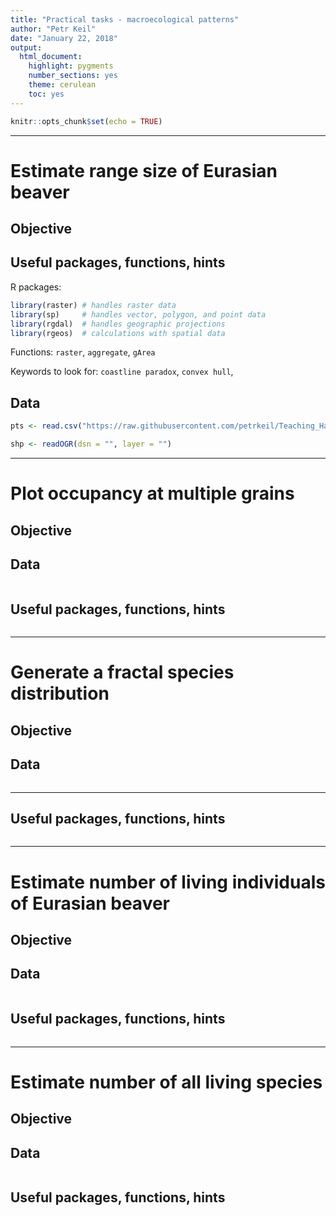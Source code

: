 ```yaml
---
title: "Practical tasks - macroecological patterns"
author: "Petr Keil"
date: "January 22, 2018"
output: 
  html_document: 
    highlight: pygments
    number_sections: yes
    theme: cerulean
    toc: yes
---
```


```r
knitr::opts_chunk$set(echo = TRUE)
```

--------------------------------------------------------------------------------

# Estimate range size of Eurasian beaver

## Objective

## Useful packages, functions, hints

R packages:

```r
library(raster) # handles raster data
library(sp)     # handles vector, polygon, and point data 
library(rgdal)  # handles geographic projections
library(rgeos)  # calculations with spatial data
```

Functions: `raster`, `aggregate`, `gArea` 

Keywords to look for: `coastline paradox`, `convex hull`,  

## Data

```r
pts <- read.csv("https://raw.githubusercontent.com/petrkeil/Teaching_Halle_2018/master/data/beaver_points/beaver_points_equal_area.csv")

shp <- readOGR(dsn = "", layer = "")  
```



--------------------------------------------------------------------------------

# Plot occupancy at multiple grains

## Objective

## Data

```r

```

## Useful packages, functions, hints

```r

```
--------------------------------------------------------------------------------

# Generate a fractal species distribution

## Objective

## Data

```r

```

--------------------------------------------------------------------------------

## Useful packages, functions, hints

```r

```

--------------------------------------------------------------------------------

# Estimate number of living individuals of Eurasian beaver

## Objective

## Data

```r

```

## Useful packages, functions, hints

```r

```

--------------------------------------------------------------------------------

# Estimate number of all living species

## Objective

## Data

```r

```

## Useful packages, functions, hints

```r

```